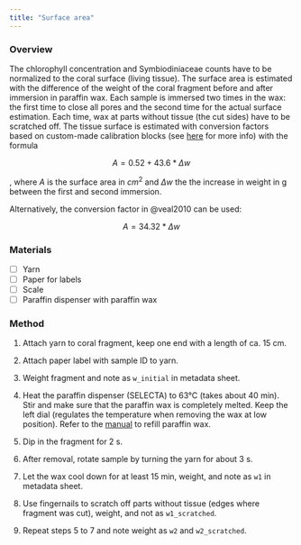 ```yaml
---
title: "Surface area"
---
```


### Overview

The chlorophyll concentration and Symbiodiniaceae counts have to be normalized to the coral surface (living tissue). The surface area is estimated with the difference of the weight of the coral fragment before and after immersion in paraffin wax. Each sample is immersed two times in the wax: the first time to close all pores and the second time for the actual surface estimation. Each time, wax at parts without tissue (the cut sides) have to be scratched off. The tissue surface is estimated with conversion factors based on custom-made calibration blocks (see [here](calibration.qmd){target="_blank"} for more info) with the formula

$$
A = 0.52 + 43.6 * \Delta w
$$

, where $A$ is the surface area in $cm^2$ and $\Delta w$ the the increase in weight in g between the first and second immersion.

Alternatively, the conversion factor in @veal2010 can be used:

$$
A = 34.32 * \Delta w
$$

### Materials

-   [ ] Yarn
-   [ ] Paper for labels
-   [ ] Scale
-   [ ] Paraffin dispenser with paraffin wax

### Method

1.  Attach yarn to coral fragment, keep one end with a length of ca. 15 cm.

2.  Attach paper label with sample ID to yarn.

3.  Weight fragment and note as `w_initial` in metadata sheet.

4.  Heat the paraffin dispenser (SELECTA) to 63°C (takes about 40 min). Stir and make sure that the paraffin wax is completely melted. Keep the left dial (regulates the temperature when removing the wax at low position). Refer to the [manual](manuals/paraffin_dispenser_068646_ME.pdf){target="_blank"} to refill paraffin wax.

5.  Dip in the fragment for 2 s.

6.  After removal, rotate sample by turning the yarn for about 3 s.

7.  Let the wax cool down for at least 15 min, weight, and note as `w1` in metadata sheet.

8.  Use fingernails to scratch off parts without tissue (edges where fragment was cut), weight, and not as `w1_scratched`.

9.  Repeat steps 5 to 7 and note weight as `w2` and `w2_scratched`.
